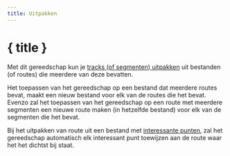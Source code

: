 ```yaml
---
title: Uitpakken
---
```


<script>
</script>

# <Ungroup size="24" class="inline-block" style="margin-bottom: 5px" /> { title }

Met dit gereedschap kun je [tracks (of segmenten) uitpakken](../gpx) uit bestanden (of routes) die meerdere van deze bevatten.

<div class="flex flex-row justify-center">
    <Extract class="text-foreground p-3 border rounded-md shadow-lg" />
</div>

Het toepassen van het gereedschap op een bestand dat meerdere routes bevat, maakt een nieuw bestand voor elk van de routes die het bevat.
Evenzo zal het toepassen van het gereedschap op een route met meerdere segmenten een nieuwe route maken (in hetzelfde bestand) voor elk van de segmenten die het bevat.

<DocsNote>

Bij het uitpakken van route uit een bestand met <a href="../gpx">interessante punten</a>, zal het gereedschap automatisch elk interessant punt toewijzen aan de route waar het het dichtst bij staat.

</DocsNote>
